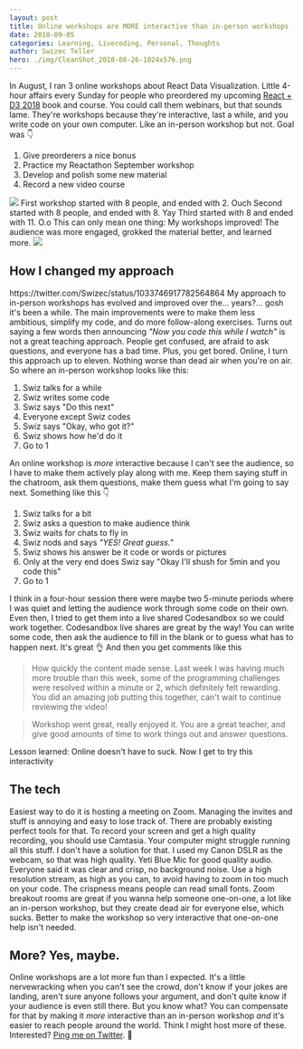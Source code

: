 ```yaml
---
layout: post
title: Online workshops are MORE interactive than in-person workshops
date: 2018-09-05
categories: Learning, Livecoding, Personal, Thoughts
author: Swizec Teller
hero: ./img/CleanShot_2018-08-26-1024x576.png
---
```


In August, I ran 3 online workshops about React Data Visualization. Little 4-hour affairs every Sunday for people who preordered my upcoming [React + D3 2018](https://gumroad.com/l/pMtnZ) book and course. You could call them webinars, but that sounds lame. They're workshops because they're interactive, last a while, and you write code on your own computer. Like an in-person workshop but not. Goal was 👇

1.  Give preorderers a nice bonus
2.  Practice my Reactathon September workshop
3.  Develop and polish some new material
4.  Record a new video course

![](./img/CleanShot_2018-08-26-1024x576.png) First workshop started with 8 people, and ended with 2. Ouch Second started with 8 people, and ended with 8. Yay Third started with 8 and ended with 11. O.o This can only mean one thing: My workshops improved! The audience was more engaged, grokked the material better, and learned more. ![](./img/success-kid.jpg)

## How I changed my approach

https&#x3A;//twitter.com/Swizec/status/1033746917782564864 My approach to in-person workshops has evolved and improved over the… years?… gosh it's been a while. The main improvements were to make them less ambitious, simplify my code, and do more follow-along exercises. Turns out saying a few words then announcing _"Now you code this while I watch"_ is not a great teaching approach. People get confused, are afraid to ask questions, and everyone has a bad time. Plus, you get bored. Online, I turn this approach up to eleven. Nothing worse than dead air when you're on air. So where an in-person workshop looks like this:

1.  Swiz talks for a while
2.  Swiz writes some code
3.  Swiz says "Do this next"
4.  Everyone except Swiz codes
5.  Swiz says "Okay, who got it?"
6.  Swiz shows how he'd do it
7.  Go to 1

An online workshop is _more_ interactive because I can't see the audience, so I have to make them actively play along with me. Keep them saying stuff in the chatroom, ask them questions, make them guess what I'm going to say next. Something like this 👇

1.  Swiz talks for a bit
2.  Swiz asks a question to make audience think
3.  Swiz waits for chats to fly in
4.  Swiz nods and says _"YES! Great guess."_
5.  Swiz shows his answer be it code or words or pictures
6.  Only at the very end does Swiz say "Okay I'll shush for 5min and you code this"
7.  Go to 1

I think in a four-hour session there were maybe two 5-minute periods where I was quiet and letting the audience work through some code on their own. Even then, I tried to get them into a live shared Codesandbox so we could work together. Codesandbox live shares are great by the way! You can write some code, then ask the audience to fill in the blank or to guess what has to happen next. It's great 👌 And then you get comments like this

> How quickly the content made sense. Last week I was having much more trouble than this week, some of the programming challenges were resolved within a minute or 2, which definitely felt rewarding. You did an amazing job putting this together, can't wait to continue reviewing the video!

> Workshop went great, really enjoyed it. You are a great teacher, and give good amounts of time to work things out and answer questions.

Lesson learned: Online doesn't have to suck. Now I get to try this interactivity

## The tech

Easiest way to do it is hosting a meeting on Zoom. Managing the invites and stuff is annoying and easy to lose track of. There are probably existing perfect tools for that. To record your screen and get a high quality recording, you should use Camtasia. Your computer might struggle running all this stuff. I don't have a solution for that. I used my Canon DSLR as the webcam, so that was high quality. Yeti Blue Mic for good quality audio. Everyone said it was clear and crisp, no background noise. Use a high resolution stream, as high as you can, to avoid having to zoom in too much on your code. The crispness means people can read small fonts. Zoom breakout rooms are great if you wanna help someone one-on-one, a lot like an in-person workshop, but they create dead air for everyone else, which sucks. Better to make the workshop so very interactive that one-on-one help isn't needed.

## More? Yes, maybe.

Online workshops are a lot more fun than I expected. It's a little nervewracking when you can't see the crowd, don't know if your jokes are landing, aren't sure anyone follows your argument, and don't quite know if your audience is even still there. But you know what? You can compensate for that by making it _more_ interactive than an in-person workshop _and_ it's easier to reach people around the world. Think I might host more of these. Interested? [Ping me on Twitter](http://twitter.com/swizec). 🤙
